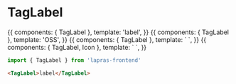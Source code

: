 <Meta title="TagLabel" component={TagLabel} />

# TagLabel

<Preview>
  <Story name="default">
    {{
      components: { TagLabel },
      template: '<TagLabel>label</TagLabel>',
    }}
  </Story>
  <Story name="background">
    {{
      components: { TagLabel },
      template: '<TagLabel background="#003089" color="#fff">OSS</TagLabel>',
    }}
  </Story>
  <Story name="has level">
    {{
      components: { TagLabel },
      template: `
      <TagLabel level="5">
        <template #subLabel>5</template>
        <template #default>Python</template>
      </TagLabel>`,
    }}
  </Story>
  <Story name="has icon">
    {{
      components: { TagLabel, Icon },
      template: `
      <TagLabel level="5">
        <template #subLabel><Icon name="eye-close" /></template>
        <template #default>Python</template>
      </TagLabel>`,
    }}
  </Story>
</Preview>

```typescript
import { TagLabel } from 'lapras-frontend'
```

```html
<TagLabel>label</TagLabel>
```

<Props of={TagLabel} />

